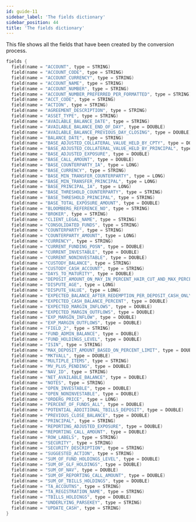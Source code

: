 ```yaml
---
id: guide-11
sidebar_label: 'The fields dictionary'
sidebar_position: 44
title: 'The fields dictionary'
---
```


This file shows all the fields that have been created by the conversion process.


```kotlin
fields {
  field(name = "ACCOUNT", type = STRING)
  field(name = "ACCOUNT_CODE", type = STRING)
  field(name = "ACCOUNT_CURRENCY", type = STRING)
  field(name = "ACCOUNT_NAME", type = STRING)
  field(name = "ACCOUNT_NUMBER", type = STRING)
  field(name = "ACCOUNT_NUMBER_PREFERRED_PER_FORMATTED", type = STRING)
  field(name = "ACCT_CODE", type = STRING)
  field(name = "ACTION", type = STRING)
  field(name = "AGREEMENT_DESCRIPTION", type = STRING)
  field(name = "ASSET_TYPE", type = STRING)
  field(name = "AVAILABLE_BALANCE_DATE", type = STRING)
  field(name = "AVAILABLE_BALANCE_END_OF_DAY", type = DOUBLE)
  field(name = "AVAILABLE_BALANCE_PREVIOUS_DAY_CLOSING", type = DOUBLE)
  field(name = "BALANCE_DATE", type = STRING)
  field(name = "BASE_ADJUSTED_COLLATERAL_VALUE_HELD_BY_CPTY", type = DOUBLE)
  field(name = "BASE_ADJUSTED_COLLATERAL_VALUE_HELD_BY_PRINCIPAL", type = LONG)
  field(name = "BASE_ADJUSTED_EXPOSURE", type = DOUBLE)
  field(name = "BASE_CALL_AMOUNT", type = DOUBLE)
  field(name = "BASE_COUNTERPARTY_IA", type = LONG)
  field(name = "BASE_CURRENCY", type = STRING)
  field(name = "BASE_MIN_TRANSFER_COUNTERPARTY", type = LONG)
  field(name = "BASE_MIN_TRANSFER_PRINCIPAL", type = LONG)
  field(name = "BASE_PRINCIPAL_IA", type = LONG)
  field(name = "BASE_THRESHOLD_COUNTERPARTY", type = STRING)
  field(name = "BASE_THRESHOLD_PRINCIPAL", type = STRING)
  field(name = "BASE_TOTAL_EXPOSURE_AMOUNT", type = DOUBLE)
  field(name = "BLOOMBERG_REFERENCE_NO", type = STRING)
  field(name = "BROKER", type = STRING)
  field(name = "CLIENT_LEGAL_NAME", type = STRING)
  field(name = "CONSOLIDATED_FUNDS", type = STRING)
  field(name = "COUNTERPARTY", type = STRING)
  field(name = "COUNTERPARTY_AMOUNT", type = LONG)
  field(name = "CURRENCY", type = STRING)
  field(name = "CURRENT_FUNDING_POSN", type = DOUBLE)
  field(name = "CURRENT_INVESTABLE", type = DOUBLE)
  field(name = "CURRENT_NONINVESTABLE", type = DOUBLE)
  field(name = "CUSTODY_BALANCE", type = STRING)
  field(name = "CUSTODY_CASH_ACCOUNT", type = STRING)
  field(name = "DAYS_TO_MATURITY", type = DOUBLE)
  field(name = "DEPOSIT_AMOUNT_ON_MAY_IN_PERCENT_HAIR_CUT_AND_MAX_PERCENT_ON_FUNDS", type = DOUBLE)
  field(name = "DISPUTE_AGE", type = LONG)
  field(name = "DISPUTE_VALUE", type = LONG)
  field(name = "EXPECTED_BALANCE_AFTER_REDEMPTION_PER_DEPOSIT_CASH_ONLY_NO_TBILLS", type = DOUBLE)
  field(name = "EXPECTED_CASH_BALANCE_PERCENT", type = DOUBLE)
  field(name = "EXPECTED_MARGIN_INFLOWS", type = DOUBLE)
  field(name = "EXPECTED_MARGIN_OUTFLOWS", type = DOUBLE)
  field(name = "EXP_MARGIN_INFLOW", type = DOUBLE)
  field(name = "EXP_MARGIN_OUTFLOWS", type = DOUBLE)
  field(name = "FIELD_2", type = STRING)
  field(name = "FUND_ADMIN_BALANCE", type = DOUBLE)
  field(name = "FUND_HOLDINGS_LEVEL", type = DOUBLE)
  field(name = "ISIN", type = STRING)
  field(name = "MAX_DEPOSIT_AMOUNT_BASED_ON_PERCENT_LIMIT", type = DOUBLE)
  field(name = "MKTVALL", type = DOUBLE)
  field(name = "MULTIPLE_ITEMS", type = STRING)
  field(name = "MV_PLUS_PENDING", type = DOUBLE)
  field(name = "NAV_ID", type = STRING)
  field(name = "NET_AVAILABLE_BALANCE", type = DOUBLE)
  field(name = "NOTES", type = STRING)
  field(name = "OPEN_INVESTABLE", type = DOUBLE)
  field(name = "OPEN_NONINVESTABLE", type = DOUBLE)
  field(name = "ORDERG_PRICE", type = LONG)
  field(name = "PERCENT_OF_FUNDS_ALL", type = DOUBLE)
  field(name = "POTENTIAL_ADDITIONAL_TBILLS_DEPOSIT", type = DOUBLE)
  field(name = "PREVIOUS_CLOSE_BALANCE", type = DOUBLE)
  field(name = "PRINCIPAL", type = STRING)
  field(name = "REPORTING_ADJUSTED_EXPOSURE", type = DOUBLE)
  field(name = "REPORTING_CALL_AMOUNT", type = DOUBLE)
  field(name = "ROW_LABELS", type = STRING)
  field(name = "SECURITY", type = STRING)
  field(name = "SECURITY_DESCRIPTION", type = STRING)
  field(name = "SUGGESTED_ACTION", type = STRING)
  field(name = "SUM_OF_FUND_HOLDINGS_LEVEL", type = DOUBLE)
  field(name = "SUM_OF_GLF_HOLDINGS", type = DOUBLE)
  field(name = "SUM_OF_NAV", type = DOUBLE)
  field(name = "SUM_OF_REPORTING_CALL_AMOUNT", type = DOUBLE)
  field(name = "SUM_OF_TBILLS_HOLDINGS", type = DOUBLE)
  field(name = "TA_ACCOUTNS", type = STRING)
  field(name = "TA_REGISTRATION_NAME", type = STRING)
  field(name = "TBILLS_HOLDINGS", type = DOUBLE)
  field(name = "UNDERLYING_PARSEKEY", type = STRING)
  field(name = "UPDATE_CASH", type = STRING)
}
```
